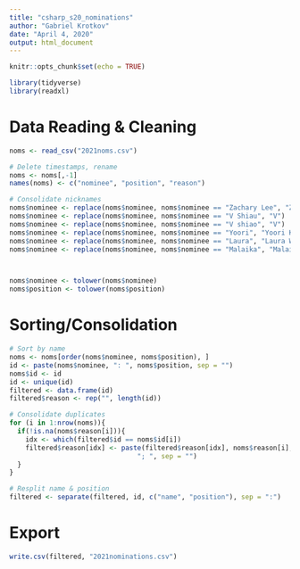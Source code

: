 ---
title: "csharp_s20_nominations"
author: "Gabriel Krotkov"
date: "April 4, 2020"
output: html_document
---

```{r setup, include=FALSE}
knitr::opts_chunk$set(echo = TRUE)
```

```{r}
library(tidyverse)
library(readxl)
```


# Data Reading & Cleaning
```{r}
noms <- read_csv("2021noms.csv")

# Delete timestamps, rename
noms <- noms[,-1]
names(noms) <- c("nominee", "position", "reason")

# Consolidate nicknames
noms$nominee <- replace(noms$nominee, noms$nominee == "Zachary Lee", "Zach Lee")
noms$nominee <- replace(noms$nominee, noms$nominee == "V Shiau", "V")
noms$nominee <- replace(noms$nominee, noms$nominee == "V shiao", "V")
noms$nominee <- replace(noms$nominee, noms$nominee == "Yoori", "Yoori Kim")
noms$nominee <- replace(noms$nominee, noms$nominee == "Laura", "Laura Wu")
noms$nominee <- replace(noms$nominee, noms$nominee == "Malaika", "Malaika Alphons")



noms$nominee <- tolower(noms$nominee)
noms$position <- tolower(noms$position)
```

# Sorting/Consolidation
```{r}
# Sort by name
noms <- noms[order(noms$nominee, noms$position), ]
id <- paste(noms$nominee, ": ", noms$position, sep = "")
noms$id <- id
id <- unique(id)
filtered <- data.frame(id)
filtered$reason <- rep("", length(id))

# Consolidate duplicates
for (i in 1:nrow(noms)){
  if(!is.na(noms$reason[i])){
    idx <- which(filtered$id == noms$id[i])
    filtered$reason[idx] <- paste(filtered$reason[idx], noms$reason[i], 
                                "; ", sep = "")
  }
}

# Resplit name & position
filtered <- separate(filtered, id, c("name", "position"), sep = ":")
```


# Export
```{r}
write.csv(filtered, "2021nominations.csv")
```

